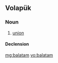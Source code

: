 ==Volapük==

===Noun===
{{vo-noun}}

# [[union]]

====Declension====
{{vo-decl-noun}}

[[mg:balatam]]
[[vo:balatam]]